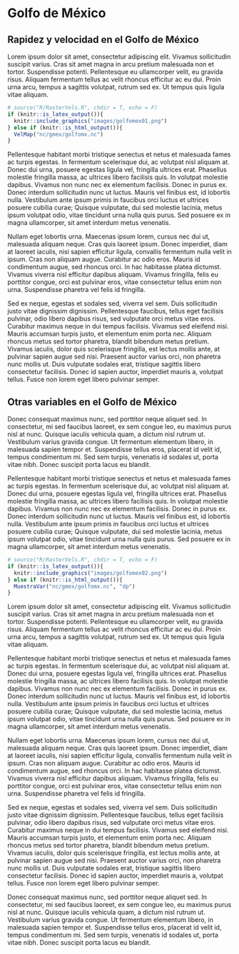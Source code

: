 # Golfo de México

## Rapidez y velocidad en el Golfo de México

Lorem ipsum dolor sit amet, consectetur adipiscing elit. Vivamus sollicitudin suscipit varius. Cras sit amet magna in arcu pretium malesuada non et tortor. Suspendisse potenti. Pellentesque eu ullamcorper velit, eu gravida risus. Aliquam fermentum tellus ac velit rhoncus efficitur ac eu dui. Proin urna arcu, tempus a sagittis volutpat, rutrum sed ex. Ut tempus quis ligula vitae aliquam.

```r
# source("R/RasterVels.R", chdir = T, echo = F)
if (knitr::is_latex_output()){
  knitr::include_graphics("images/golfomex01.png")
} else if (knitr::is_html_output()){
  VelMap("nc/gmex/golfomx.nc") 
}
```


Pellentesque habitant morbi tristique senectus et netus et malesuada fames ac turpis egestas. In fermentum scelerisque dui, ac volutpat nisl aliquam at. Donec dui urna, posuere egestas ligula vel, fringilla ultrices erat. Phasellus molestie fringilla massa, ac ultrices libero facilisis quis. In volutpat molestie dapibus. Vivamus non nunc nec ex elementum facilisis. Donec in purus ex. Donec interdum sollicitudin nunc ut luctus. Mauris vel finibus est, id lobortis nulla. Vestibulum ante ipsum primis in faucibus orci luctus et ultrices posuere cubilia curae; Quisque vulputate, dui sed molestie lacinia, metus ipsum volutpat odio, vitae tincidunt urna nulla quis purus. Sed posuere ex in magna ullamcorper, sit amet interdum metus venenatis.

Nullam eget lobortis urna. Maecenas ipsum lorem, cursus nec dui ut, malesuada aliquam neque. Cras quis laoreet ipsum. Donec imperdiet, diam at laoreet iaculis, nisi sapien efficitur ligula, convallis fermentum nulla velit in ipsum. Cras non aliquam augue. Curabitur ac odio eros. Mauris id condimentum augue, sed rhoncus orci. In hac habitasse platea dictumst. Vivamus viverra nisl efficitur dapibus aliquam. Vivamus fringilla, felis eu porttitor congue, orci est pulvinar eros, vitae consectetur tellus enim non urna. Suspendisse pharetra vel felis id fringilla.

Sed ex neque, egestas et sodales sed, viverra vel sem. Duis sollicitudin justo vitae dignissim dignissim. Pellentesque faucibus, tellus eget facilisis pulvinar, odio libero dapibus risus, sed vulputate orci metus vitae eros. Curabitur maximus neque in dui tempus facilisis. Vivamus sed eleifend nisi. Mauris accumsan turpis justo, et elementum enim porta nec. Aliquam rhoncus metus sed tortor pharetra, blandit bibendum metus pretium. Vivamus iaculis, dolor quis scelerisque fringilla, est lectus mollis ante, at pulvinar sapien augue sed nisi. Praesent auctor varius orci, non pharetra nunc mollis ut. Duis vulputate sodales erat, tristique sagittis libero consectetur facilisis. Donec id sapien auctor, imperdiet mauris a, volutpat tellus. Fusce non lorem eget libero pulvinar semper.

## Otras variables en el Golfo de México

Donec consequat maximus nunc, sed porttitor neque aliquet sed. In consectetur, mi sed faucibus laoreet, ex sem congue leo, eu maximus purus nisl at nunc. Quisque iaculis vehicula quam, a dictum nisl rutrum ut. Vestibulum varius gravida congue. Ut fermentum elementum libero, in malesuada sapien tempor et. Suspendisse tellus eros, placerat id velit id, tempus condimentum mi. Sed sem turpis, venenatis id sodales ut, porta vitae nibh. Donec suscipit porta lacus eu blandit.

Pellentesque habitant morbi tristique senectus et netus et malesuada fames ac turpis egestas. In fermentum scelerisque dui, ac volutpat nisl aliquam at. Donec dui urna, posuere egestas ligula vel, fringilla ultrices erat. Phasellus molestie fringilla massa, ac ultrices libero facilisis quis. In volutpat molestie dapibus. Vivamus non nunc nec ex elementum facilisis. Donec in purus ex. Donec interdum sollicitudin nunc ut luctus. Mauris vel finibus est, id lobortis nulla. Vestibulum ante ipsum primis in faucibus orci luctus et ultrices posuere cubilia curae; Quisque vulputate, dui sed molestie lacinia, metus ipsum volutpat odio, vitae tincidunt urna nulla quis purus. Sed posuere ex in magna ullamcorper, sit amet interdum metus venenatis.

```r
# source("R/RasterVels.R", chdir = T, echo = F)
if (knitr::is_latex_output()){
  knitr::include_graphics("images/golfomex02.png")
} else if (knitr::is_html_output()){
  MuestraVar("nc/gmex/golfomx.nc", "dp") 
}
```

Lorem ipsum dolor sit amet, consectetur adipiscing elit. Vivamus sollicitudin suscipit varius. Cras sit amet magna in arcu pretium malesuada non et tortor. Suspendisse potenti. Pellentesque eu ullamcorper velit, eu gravida risus. Aliquam fermentum tellus ac velit rhoncus efficitur ac eu dui. Proin urna arcu, tempus a sagittis volutpat, rutrum sed ex. Ut tempus quis ligula vitae aliquam.

Pellentesque habitant morbi tristique senectus et netus et malesuada fames ac turpis egestas. In fermentum scelerisque dui, ac volutpat nisl aliquam at. Donec dui urna, posuere egestas ligula vel, fringilla ultrices erat. Phasellus molestie fringilla massa, ac ultrices libero facilisis quis. In volutpat molestie dapibus. Vivamus non nunc nec ex elementum facilisis. Donec in purus ex. Donec interdum sollicitudin nunc ut luctus. Mauris vel finibus est, id lobortis nulla. Vestibulum ante ipsum primis in faucibus orci luctus et ultrices posuere cubilia curae; Quisque vulputate, dui sed molestie lacinia, metus ipsum volutpat odio, vitae tincidunt urna nulla quis purus. Sed posuere ex in magna ullamcorper, sit amet interdum metus venenatis.

Nullam eget lobortis urna. Maecenas ipsum lorem, cursus nec dui ut, malesuada aliquam neque. Cras quis laoreet ipsum. Donec imperdiet, diam at laoreet iaculis, nisi sapien efficitur ligula, convallis fermentum nulla velit in ipsum. Cras non aliquam augue. Curabitur ac odio eros. Mauris id condimentum augue, sed rhoncus orci. In hac habitasse platea dictumst. Vivamus viverra nisl efficitur dapibus aliquam. Vivamus fringilla, felis eu porttitor congue, orci est pulvinar eros, vitae consectetur tellus enim non urna. Suspendisse pharetra vel felis id fringilla.

Sed ex neque, egestas et sodales sed, viverra vel sem. Duis sollicitudin justo vitae dignissim dignissim. Pellentesque faucibus, tellus eget facilisis pulvinar, odio libero dapibus risus, sed vulputate orci metus vitae eros. Curabitur maximus neque in dui tempus facilisis. Vivamus sed eleifend nisi. Mauris accumsan turpis justo, et elementum enim porta nec. Aliquam rhoncus metus sed tortor pharetra, blandit bibendum metus pretium. Vivamus iaculis, dolor quis scelerisque fringilla, est lectus mollis ante, at pulvinar sapien augue sed nisi. Praesent auctor varius orci, non pharetra nunc mollis ut. Duis vulputate sodales erat, tristique sagittis libero consectetur facilisis. Donec id sapien auctor, imperdiet mauris a, volutpat tellus. Fusce non lorem eget libero pulvinar semper.

Donec consequat maximus nunc, sed porttitor neque aliquet sed. In consectetur, mi sed faucibus laoreet, ex sem congue leo, eu maximus purus nisl at nunc. Quisque iaculis vehicula quam, a dictum nisl rutrum ut. Vestibulum varius gravida congue. Ut fermentum elementum libero, in malesuada sapien tempor et. Suspendisse tellus eros, placerat id velit id, tempus condimentum mi. Sed sem turpis, venenatis id sodales ut, porta vitae nibh. Donec suscipit porta lacus eu blandit.
